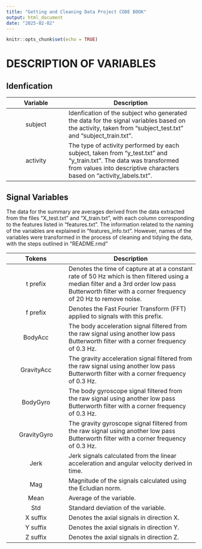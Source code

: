 ```yaml
---
title: "Getting and Cleaning Data Project CODE BOOK"
output: html_document
date: "2025-02-02"
---
```


```r
knitr::opts_chunk$set(echo = TRUE)
```

# DESCRIPTION OF VARIABLES
## Idenfication
|Variable |Description|
|:---:    |-----------|
|subject     |Idenfication of the subject who generated the data for the signal variables based on the activity, taken from "subject_test.txt" and "subject_train.txt".|
|activity    |The type of activity performed by each subject, taken from "y_test.txt" and "y_train.txt". The data was transformed from values into descriptive characters based on "activity_labels.txt".|

## Signal Variables
The data for the summary are averages derived from the data extracted from the files "X_test.txt" and 
"X_train.txt", with each column corresponding to the features listed in "features.txt". The
information related to the naming of the variables are explained in "features_info.txt". However,
names of the variables were transformed in the process of cleaning and tidying the data, with the steps outlined in "README.rmd"

|Tokens |Description|
|:---:    |-----------|
|t prefix |Denotes the time of capture at at a constant rate of 50 Hz which is then filtered using a median filter and a 3rd order low pass Butterworth filter with a corner frequency of 20 Hz to remove noise.|
|f prefix |Denotes the Fast Fourier Transform (FFT) applied to signals with this prefix.|
|BodyAcc |The body acceleration signal filtered from the raw signal using another low pass Butterworth filter with a corner frequency of 0.3 Hz.|
|GravityAcc |The gravity acceleration signal filtered from the raw signal using another low pass Butterworth filter with a corner frequency of 0.3 Hz.|
|BodyGyro |The body gyroscope signal filtered from the raw signal using another low pass Butterworth filter with a corner frequency of 0.3 Hz.|
|GravityGyro |The gravity gyroscope signal filtered from the raw signal using another low pass Butterworth filter with a corner frequency of 0.3 Hz.|
|Jerk |Jerk signals calculated from the linear acceleration and angular velocity derived in time.|
|Mag |Magnitude of the signals calculated using the Ecludian norm.|
|Mean |Average of the variable.|
|Std |Standard deviation of the variable.|
|X suffix |Denotes the axial signals in direction X.|
|Y suffix |Denotes the axial signals in direction Y.|
|Z suffix |Denotes the axial signals in direction Z.|